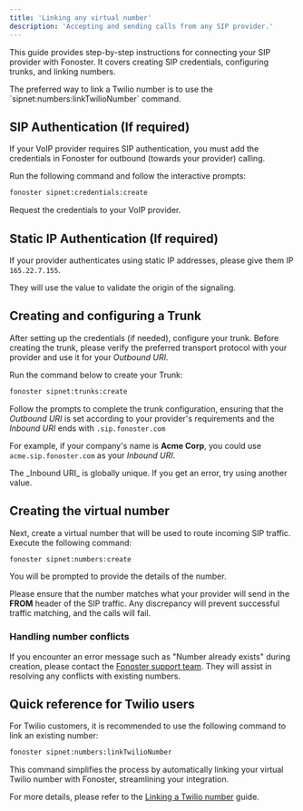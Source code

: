 ```yaml
---
title: 'Linking any virtual number'
description: 'Accepting and sending calls from any SIP provider.'
---
```


This guide provides step-by-step instructions for connecting your SIP provider with Fonoster. It covers creating SIP credentials, configuring trunks, and linking numbers. 

<Note>
The preferred way to link a Twilio number is to use the `sipnet:numbers:linkTwilioNumber` command.
</Note>

## SIP Authentication (If required)

If your VoIP provider requires SIP authentication, you must add the credentials in Fonoster for outbound (towards your provider) calling.

Run the following command and follow the interactive prompts:

```bash
fonoster sipnet:credentials:create
```

Request the credentials to your VoIP provider.

## Static IP Authentication (If required)

If your provider authenticates using static IP addresses, please give them IP `165.22.7.155`.

They will use the value to validate the origin of the signaling.

## Creating and configuring a Trunk

After setting up the credentials (if needed), configure your trunk. Before creating the trunk, please verify the preferred transport protocol with your provider and use it for your _Outbound URI_.

Run the command below to create your Trunk:

```bash
fonoster sipnet:trunks:create
```

Follow the prompts to complete the trunk configuration, ensuring that the _Outbound URI_ is set according to your provider's requirements and the _Inbound URI_ ends with `.sip.fonoster.com`

For example, if your company's name is **Acme Corp**, you could use `acme.sip.fonoster.com` as your _Inbound URI_.

<Note>
The _Inbound URI_ is globally unique. If you get an error, try using another value.
</Note>

## Creating the virtual number

Next, create a virtual number that will be used to route incoming SIP traffic. Execute the following command:

```bash
fonoster sipnet:numbers:create
```

You will be prompted to provide the details of the number.

Please ensure that the number matches what your provider will send in the **FROM** header of the SIP traffic. Any discrepancy will prevent successful traffic matching, and the calls will fail.

### Handling number conflicts

If you encounter an error message such as "Number already exists" during creation, please contact the [Fonoster support team](https://discord.gg/4QWgSz4hTC). They will assist in resolving any conflicts with existing numbers.

## Quick reference for Twilio users

For Twilio customers, it is recommended to use the following command to link an existing number:

```bash
fonoster sipnet:numbers:linkTwilioNumber
```

This command simplifies the process by automatically linking your virtual Twilio number with Fonoster, streamlining your integration.

For more details, please refer to the [Linking a Twilio number](./linking-a-twilio-number) guide.